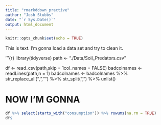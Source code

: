 ```yaml
---
title: "rmarkddown_practive"
author: "Josh Stubbs"
date: "`r Sys.Date()`"
output: html_document
---
```


```r
knitr::opts_chunk$set(echo = TRUE)
```


This is text. I'm gonna load a data set and try to clean it. 

'''{r}
library(tidyverse)
path <- "./Data/Soil_Predators.csv"

df <- read_csv(path,skip = 1col_names = FALSE)
badcolnames <- readLines(path,n = 1)
badcolnames <- badcolnames %>% str_replace_all(",_","_") %>%  str_split(",") %>% unlist()

# NOW I'M GONNA 

```r
df %>% select(starts_with("consumption")) %>% rowums(na.rm = TRUE)
df$





```